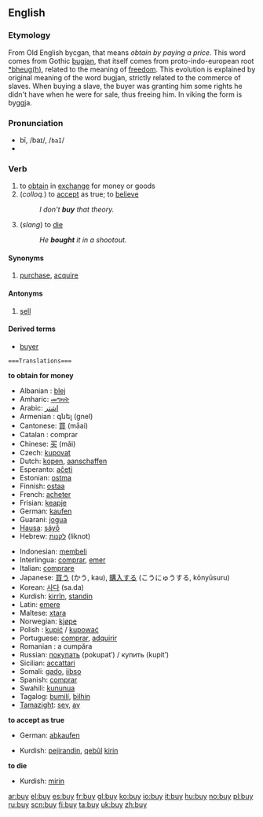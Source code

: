 ==English==

=== Etymology ===

From Old English bycgan, that means ''obtain by paying a price''. This word comes from Gothic [[bugjan]], that itself comes from proto-indo-european root [[*bheug(h)]], related to the meaning of [[freedom]]. This evolution is explained by original meaning of the word bugjan, strictly related to the commerce of slaves. When buying a slave, the buyer was granting him some rights he didn't have when he were for sale, thus freeing him. In viking the form is byggja.

=== Pronunciation ===
*bī, /baɪ/, /<tt>baI</tt>/
*{{audio|en-us-buy.ogg|Audio (US)}}

=== Verb ===
{{irregverb|'''to buy'''|'''[[buys]]'''|'''[[bought]]'''|'''[[bought]]'''|'''[[buying]]'''}}
# to [[obtain]] in [[exchange]] for money or goods
# (''colloq.'') to [[accept]] as true; to [[believe]]
#:''I don't '''buy''' that theory.''
# (''slang'') to [[die]]
#:''He '''bought''' it in a shootout.''

==== Synonyms ====
#[[purchase]], [[acquire]]<!-- does acquire imply a transaction or just a syn of "receive"? -->
<!--Probably, not. Do you pay for an appreciation of caviar?…-->

====Antonyms====
#[[sell]]

====Derived terms====
*[[buyer]]

 ===Translations===
'''to obtain for money'''
{{top}}
*Albanian : [[blej]]
*Amharic: [[መግዛት]]
*Arabic: [[اشتر]]
*Armenian : գնել (gnel)
*Cantonese: [[買]] (ma̋ai)
*Catalan : comprar
*Chinese: [[买]] (mǎi)
*Czech: [[kupovat]]
*Dutch: [[kopen]], [[aanschaffen]]
*Esperanto: [[aĉeti]]
*Estonian: [[ostma]]
*Finnish: [[ostaa]]
*French: [[acheter]]
*Frisian: [[keapje]]
*German: [[kaufen]]
*Guarani: [[jogua]]
*[[Hausa]]: [[sáyṓ]]
*Hebrew: [[לקנות]] (liknot)
{{mid}}
*Indonesian: [[beli|membeli]]
*Interlingua: [[comprar]], [[emer]]
*Italian: [[comprare]]
*Japanese: [[買う]] (かう, kau), [[購入]]する (こうにゅうする, kōnyūsuru)
*Korean: [[사다]] (sa.da)
*Kurdish: [[kirrîn]], [[standin]]
*Latin: [[emere]]
*Maltese: [[xtara]]
*Norwegian: [[kjøpe]]
*Polish : [[kupić]] / [[kupować]]
*Portuguese: [[comprar]], [[adquirir]]
*Romanian : a cumpăra
*Russian: [[покупать]] (pokupatʹ) / купить (kupitʹ)
*Sicilian: [[accattari]]
*Somali: [[gado]], [[iibso]]
*Spanish: [[comprar]]
*Swahili: [[kununua]]
*Tagalog: [[bumilí]], [[bilhin]]
*[[Tamazight]]: [[seγ]], [[aγ]]
{{bottom}}

'''to accept as true'''
{{top}}
*German: [[abkaufen]]
{{mid}}
*Kurdish: [[pejirandin]], [[qebûl]] [[kirin]]
{{bottom}}

'''to die'''
{{top}}
{{mid}}
*Kurdish: [[mirin]]
{{bottom}}

[[ar:buy]]
[[el:buy]]
[[es:buy]]
[[fr:buy]]
[[gl:buy]]
[[ko:buy]]
[[io:buy]]
[[it:buy]]
[[hu:buy]]
[[no:buy]]
[[pl:buy]]
[[ru:buy]]
[[scn:buy]]
[[fi:buy]]
[[ta:buy]]
[[uk:buy]]
[[zh:buy]]